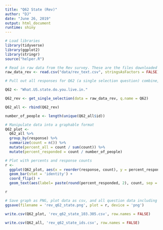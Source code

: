 ```yaml
---
title: "Q62 State (Rev)"
author: "DJ"
date: "June 26, 2019"
output: html_document
runtime: shiny
---
```


```r
# Load libraries
library(tidyverse)
library(ggplot2)
library(stringr)
source("helper.R")
```

```r
# Read in raw data from the Rev survey. These are the files downloaded from survey monkey saved as a .csv
raw_data_rev <- read.csv("data/rev_text.csv", stringsAsFactors = FALSE)
```

```r
# Pull out all responses for Q62 (a single selection question) combine, then determine 'question n'

Q62 <- "What.US.state.do.you.live.in."

Q62_rev <- get_single_selection(data = raw_data_rev, q.name = Q62)

Q62_all <- rbind(Q62_rev)

number_of_people <- length(unique(Q62_all$id))
```

```r
# Manipulate data into a graphable format
Q62_plot <- 
  Q62_all %>%
  group_by(response) %>%
  summarize(count = n()) %>%
  mutate(percent_all = count / sum(count)) %>%
  mutate(percent_responded = count / number_of_people)
```

```r
# Plot with percents and response counts
r <- 
  ggplot(Q62_plot, aes(x = reorder(response, count), y = percent_responded)) +
  geom_bar(stat = 'identity') +
  coord_flip() +
  geom_text(aes(label= paste(round(percent_responded, 2), count, sep = "***")))

r
```

```r
# Save graph as PNG, plot data as csv, and all question data including response IDs as csv (save question n and N at end of plot file as "_x.x")
ggsave(filename = 'rev_q62_state.png', plot = r, device = 'png')

write.csv(Q62_plot, 'rev_q62_state_103.305.csv', row.names = FALSE)

write.csv(Q62_all, 'rev_q62_state_ids.csv', row.names = FALSE)
```






